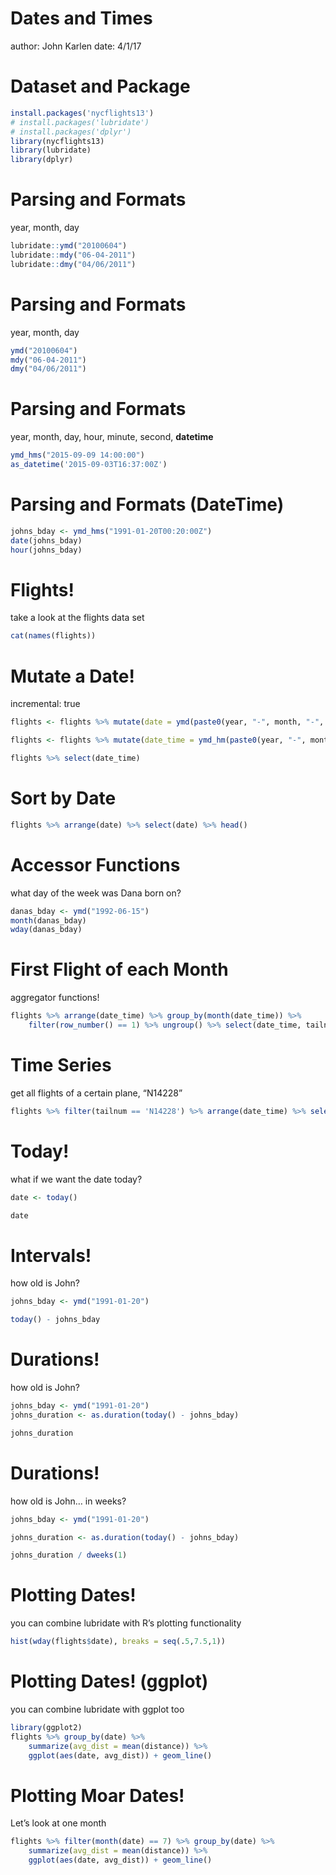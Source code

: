 Dates and Times
========================================================
author: John Karlen
date: 4/1/17

Dataset and Package
========================================================

```r
install.packages('nycflights13')
# install.packages('lubridate')
# install.packages('dplyr')
library(nycflights13)
library(lubridate)
library(dplyr)
```

Parsing and Formats
========================================================
year, month, day
```r
lubridate::ymd("20100604")
lubridate::mdy("06-04-2011")
lubridate::dmy("04/06/2011")
```

Parsing and Formats
========================================================
year, month, day
```r
ymd("20100604")
mdy("06-04-2011")
dmy("04/06/2011")
```

Parsing and Formats
========================================================
year, month, day, hour, minute, second, **datetime**
```r
ymd_hms("2015-09-09 14:00:00")
as_datetime('2015-09-03T16:37:00Z')
```

Parsing and Formats (DateTime)
========================================================
```r
johns_bday <- ymd_hms("1991-01-20T00:20:00Z")
date(johns_bday)
hour(johns_bday)
```

Flights!
========================================================
take a look at the flights data set
```r
cat(names(flights))
```

Mutate a Date!
========================================================
incremental: true
```r
flights <- flights %>% mutate(date = ymd(paste0(year, "-", month, "-", day)))
```
```r
flights <- flights %>% mutate(date_time = ymd_hm(paste0(year, "-", month, "-", day, " ", hour, ":", minute)))
```
```r
flights %>% select(date_time)
```

Sort by Date
========================================================
```r
flights %>% arrange(date) %>% select(date) %>% head()
```

Accessor Functions
========================================================
what day of the week was Dana born on?
```r
danas_bday <- ymd("1992-06-15")
month(danas_bday)
wday(danas_bday)
```

First Flight of each Month
========================================================
aggregator functions!
```r
flights %>% arrange(date_time) %>% group_by(month(date_time)) %>% 
    filter(row_number() == 1) %>% ungroup() %>% select(date_time, tailnum)
```

Time Series
========================================================
get all flights of a certain plane, "N14228"
```r
flights %>% filter(tailnum == 'N14228') %>% arrange(date_time) %>% select(date_time, tailnum)
```


Today!
========================================================
what if we want the date today?
```r
date <- today()

date
```

Intervals!
========================================================
how old is John?
```r
johns_bday <- ymd("1991-01-20")

today() - johns_bday
```

Durations!
========================================================
how old is John?
```r
johns_bday <- ymd("1991-01-20")
johns_duration <- as.duration(today() - johns_bday)

johns_duration
```

Durations!
========================================================
how old is John... in weeks?
```r
johns_bday <- ymd("1991-01-20")

johns_duration <- as.duration(today() - johns_bday)

johns_duration / dweeks(1)
```

Plotting Dates!
========================================================
you can combine lubridate with R's plotting functionality
```r
hist(wday(flights$date), breaks = seq(.5,7.5,1))
```

Plotting Dates! (ggplot)
========================================================
you can combine lubridate with ggplot too
```r
library(ggplot2)
flights %>% group_by(date) %>% 
    summarize(avg_dist = mean(distance)) %>% 
    ggplot(aes(date, avg_dist)) + geom_line()
```

Plotting Moar Dates!
========================================================
Let's look at one month
```r
flights %>% filter(month(date) == 7) %>% group_by(date) %>% 
    summarize(avg_dist = mean(distance)) %>% 
    ggplot(aes(date, avg_dist)) + geom_line()
```

